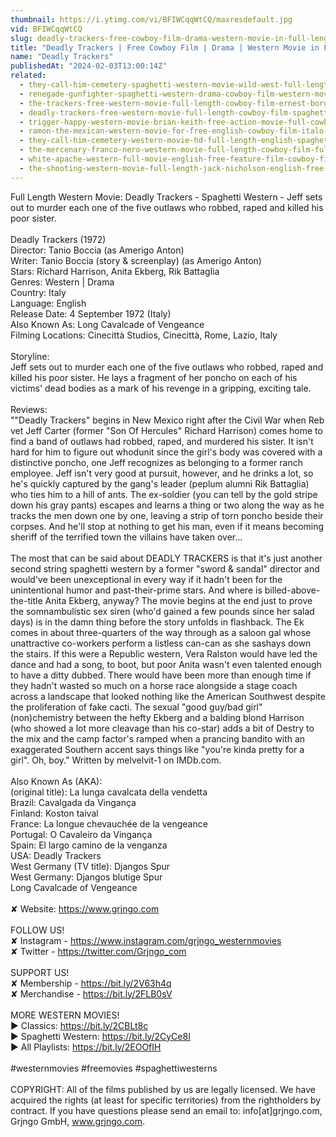 ```yaml
---
thumbnail: https://i.ytimg.com/vi/BFIWCqqWtCQ/maxresdefault.jpg
vid: BFIWCqqWtCQ
slug: deadly-trackers-free-cowboy-film-drama-western-movie-in-full-length
title: "Deadly Trackers | Free Cowboy Film | Drama | Western Movie in Full Length"
name: "Deadly Trackers"
publishedAt: "2024-02-03T13:00:14Z"
related:
  - they-call-him-cemetery-spaghetti-western-movie-wild-west-full-length-english
  - renegade-gunfighter-spaghetti-western-drama-cowboy-film-western-movie
  - the-trackers-free-western-movie-full-length-cowboy-film-ernest-borgnine-free-movies
  - deadly-trackers-free-western-movie-full-length-cowboy-film-spaghetti-western-free-movie
  - trigger-happy-western-movie-brian-keith-free-action-movie-full-cowboy-films-full-movies
  - ramon-the-mexican-western-movie-for-free-english-cowboy-film-italo-western
  - they-call-him-cemetery-western-movie-hd-full-length-english-spaghetti-western
  - the-mercenary-franco-nero-western-movie-full-length-cowboy-film-full-movie
  - white-apache-western-full-movie-english-free-feature-film-cowboy-film
  - the-shooting-western-movie-full-length-jack-nicholson-english-free-full-westerns
---
```


Full Length Western Movie: Deadly Trackers - Spaghetti Western - Jeff sets out to murder each one of the five outlaws who robbed, raped and killed his poor sister.<br />
<br />
Deadly Trackers (1972)<br />
Director: Tanio Boccia (as Amerigo Anton)<br />
Writer: Tanio Boccia (story & screenplay) (as Amerigo Anton)<br />
Stars: Richard Harrison, Anita Ekberg, Rik Battaglia <br />
Genres: Western | Drama <br />
Country: Italy<br />
Language: English<br />
Release Date: 4 September 1972 (Italy) <br />
Also Known As: Long Cavalcade of Vengeance <br />
Filming Locations: Cinecittà Studios, Cinecittà, Rome, Lazio, Italy <br />
<br />
Storyline: <br />
Jeff sets out to murder each one of the five outlaws who robbed, raped and killed his poor sister. He lays a fragment of her poncho on each of his victims' dead bodies as a mark of his revenge in a gripping, exciting tale. <br />
<br />
Reviews:<br />
""Deadly Trackers" begins in New Mexico right after the Civil War when Reb vet Jeff Carter (former "Son Of Hercules" Richard Harrison) comes home to find a band of outlaws had robbed, raped, and murdered his sister. It isn't hard for him to figure out whodunit since the girl's body was covered with a distinctive poncho, one Jeff recognizes as belonging to a former ranch employee. Jeff isn't very good at pursuit, however, and he drinks a lot, so he's quickly captured by the gang's leader (peplum alumni Rik Battaglia) who ties him to a hill of ants. The ex-soldier (you can tell by the gold stripe down his gray pants) escapes and learns a thing or two along the way as he tracks the men down one by one, leaving a strip of torn poncho beside their corpses. And he'll stop at nothing to get his man, even if it means becoming sheriff of the terrified town the villains have taken over...<br />
<br />
The most that can be said about DEADLY TRACKERS is that it's just another second string spaghetti western by a former "sword & sandal" director and would've been unexceptional in every way if it hadn't been for the unintentional humor and past-their-prime stars. And where is billed-above-the-title Anita Ekberg, anyway? The movie begins at the end just to prove the somnambulistic sex siren (who'd gained a few pounds since her salad days) is in the damn thing before the story unfolds in flashback. The Ek comes in about three-quarters of the way through as a saloon gal whose unattractive co-workers perform a listless can-can as she sashays down the stairs. If this were a Republic western, Vera Ralston would have led the dance and had a song, to boot, but poor Anita wasn't even talented enough to have a ditty dubbed. There would have been more than enough time if they hadn't wasted so much on a horse race alongside a stage coach across a landscape that looked nothing like the American Southwest despite the proliferation of fake cacti. The sexual "good guy/bad girl" (non)chemistry between the hefty Ekberg and a balding blond Harrison (who showed a lot more cleavage than his co-star) adds a bit of Destry to the mix and the camp factor's ramped when a prancing bandito with an exaggerated Southern accent says things like "you're kinda pretty for a girl". Oh, boy." Written by melvelvit-1 on IMDb.com.<br />
<br />
Also Known As (AKA):<br />
(original title): La lunga cavalcata della vendetta<br />
Brazil: Cavalgada da Vingança<br />
Finland: Koston taival<br />
France: La longue chevauchée de la vengeance<br />
Portugal: O Cavaleiro da Vingança<br />
Spain: El largo camino de la venganza<br />
USA: Deadly Trackers<br />
West Germany (TV title): Djangos Spur<br />
West Germany: Djangos blutige Spur<br />
 Long Cavalcade of Vengeance<br />
<br />
✘ Website: https://www.grjngo.com<br />
<br />
FOLLOW US!<br />
✘ Instagram - https://www.instagram.com/grjngo_westernmovies<br />
✘ Twitter - https://twitter.com/Grjngo_com<br />
<br />
SUPPORT US!<br />
✘ Membership - https://bit.ly/2V63h4q<br />
✘ Merchandise - https://bit.ly/2FLB0sV<br />
<br />
MORE WESTERN MOVIES! <br />
► Classics: https://bit.ly/2CBLt8c <br />
► Spaghetti Western: https://bit.ly/2CyCe8I <br />
► All Playlists: https://bit.ly/2EOOfIH <br />
<br />
#westernmovies #freemovies #spaghettiwesterns<br />
<br />
COPYRIGHT: All of the films published by us are legally licensed. We have acquired the rights (at least for specific territories) from the rightholders by contract. If you have questions please send an email to: info[at]grjngo.com, Grjngo GmbH, www.grjngo.com.